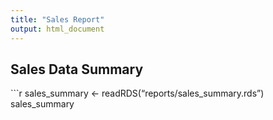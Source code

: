 ```yaml
---
title: "Sales Report"
output: html_document
---
```


## Sales Data Summary

```r
sales_summary <- readRDS("reports/sales_summary.rds")
sales_summary
